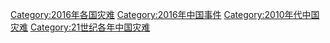 {{Portal|中國}}
{{Year by category
|m=2
|c=0
|d=1
|y=6
|cat=中国灾难
|sortkey=China
|parent=21世纪各年中国灾难
|subcat=2016年各国灾难
}}

[[Category:2016年各国灾难‎|Category:2016年各国灾难‎]]
[[Category:2016年中国事件|Category:2016年中国事件]]
[[Category:2010年代中国灾难|Category:2010年代中国灾难]]
[[Category:21世纪各年中国灾难|Category:21世纪各年中国灾难]]